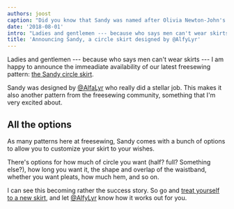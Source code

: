 ```yaml
---
authors: joost
caption: "Did you know that Sandy was named after Olivia Newton-John's character in the move Grease?"
date: '2018-08-01'
intro: "Ladies and gentlemen --- because who says men can't wear skirts --- I am happy to announce the immeadiate availability of our latest freesewing pattern: the Sandy circle skirt ."
title: 'Announcing Sandy, a circle skirt designed by @AlfyLyr'
---
```


Ladies and gentlemen --- because who says men can't wear skirts --- I am happy
to announce the immeadiate availability of our latest freesewing pattern: [the
Sandy circle skirt](/patterns/sandy).

<!-- truncate -->

Sandy was designed by [@AlfaLyr](/users/alfalyr) who really did a stellar job.
This makes it also another pattern from the freesewing community, something
that I'm very excited about.

## All the options

As many patterns here at freesewing, Sandy comes with a bunch of options to
allow you to customize your skirt to your wishes.

There's options for how much of circle you want (half? full? Something else?),
how long you want it, the shape and overlap of the waistband, whether you want
pleats, how much hem, and so on.

I can see this becoming rather the success story. So go and [treat yourself to
a new skirt](/draft/sandy), and let [@AlfyLyr](/users/alfalyr) know how it
works out for you.
